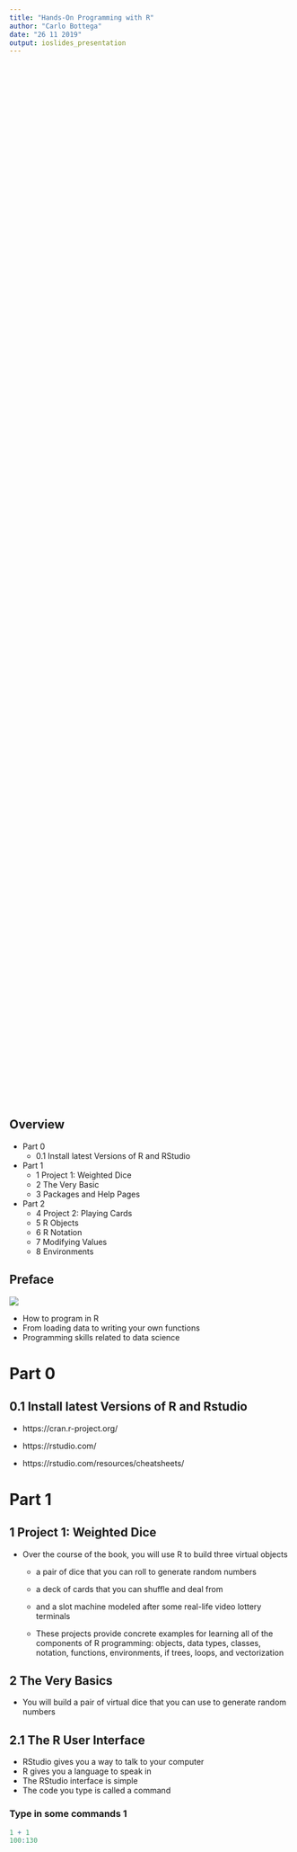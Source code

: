 ```yaml
---
title: "Hands-On Programming with R"
author: "Carlo Bottega"
date: "26 11 2019"
output: ioslides_presentation
---
```


<style type="text/css">
pre.lang-r{ /* Code block */
  font-size: 14px;
  line-height: 10px;
  margin-bottom: 10px;
  width: 106%;
}
</style>

<style>
pre {
  font-size: 14px;
  line-height: 14px;
  padding: 10px 0 10px 0px
  margin-bottom: 10px;
  width: 106%;
  height: 50%
}
</style>


## Overview 
- Part 0
  - 0.1 Install latest Versions of R and RStudio
- Part 1
  - 1 Project 1: Weighted Dice
  - 2 The Very Basic
  - 3 Packages and Help Pages
- Part 2
  - 4 Project 2: Playing Cards
  - 5 R Objects
  - 6 R Notation
  - 7 Modifying Values
  - 8 Environments

## Preface

<div class="columns-2">
  ![](cover.png)
  
  
  - How to program in R
  - From loading data to writing your own functions
  - Programming skills related to data science
</div>

# Part 0
## 0.1 Install latest Versions of R and Rstudio

  - https://cran.r-project.org/
  - https://rstudio.com/
  
  - https://rstudio.com/resources/cheatsheets/

# Part 1 
## 1 Project 1: Weighted Dice

  - Over the course of the book, you will use R to build three virtual objects
    - a pair of dice that you can roll to generate random numbers
    - a deck of cards that you can shuffle and deal from
    - and a slot machine modeled after some real-life video lottery terminals
    
    - These projects provide concrete examples for learning all of the components of R programming: objects, data types, classes, notation, functions, environments, if trees, loops, and vectorization


## 2 The Very Basics
  - You will build a pair of virtual dice that you can use to generate random numbers
  
## 2.1 The R User Interface

  - RStudio gives you a way to talk to your computer
  - R gives you a language to speak in
  - The RStudio interface is simple
  - The code you type is called a command


### Type in some commands 1
```r
1 + 1
100:130
```


## 2.1 The R User Interface - Some Commands

```r
5-
+
+ 1
```
```r
3 % 5
```

```r
2 * 3
6 / (4 - 1)
```

## 2.1 The R User Interface - Exercise
### Magic with numbers

  - Choose any number and add 2 to it.
  - Multiply the result by 3.
  - Subtract 6 from the answer.
  - Divide what you get by 3.
  
## 2.1 The R User Interface - Exercise
### Solution

```r
10 + 2
12 * 3
36 - 6
30 / 3
```

## 2.2 Objects

The : operator returns its results as a vector, a one-dimensional set of numbers.

```r
1:6
```

Running 1:6 generated a vector of numbers for you to see, but it didn’t save that vector anywhere in your computer’s memory.

You’ll have to ask your computer to save them somewhere. You can do that by creating an R object.
## Slide with Plot

```r
plot(pressure)
```



